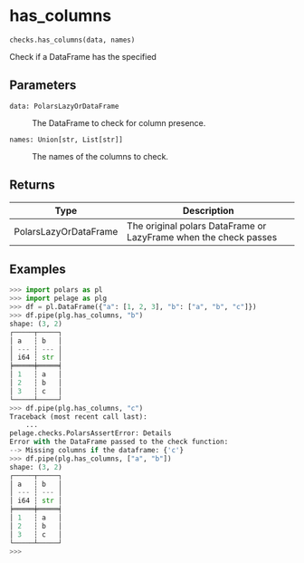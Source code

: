 # has_columns { #pelage.checks.has_columns }

`checks.has_columns(data, names)`

Check if a DataFrame has the specified

## Parameters

<code><span class="parameter-name">data</span><span class="parameter-annotation-sep">:</span> <span class="parameter-annotation">PolarsLazyOrDataFrame</span></code>

:   The DataFrame to check for column presence.

<code><span class="parameter-name">names</span><span class="parameter-annotation-sep">:</span> <span class="parameter-annotation">Union\[str, List\[str\]\]</span></code>

:   The names of the columns to check.

## Returns

| Type                  | Description                                                      |
|-----------------------|------------------------------------------------------------------|
| PolarsLazyOrDataFrame | The original polars DataFrame or LazyFrame when the check passes |

## Examples

```python
>>> import polars as pl
>>> import pelage as plg
>>> df = pl.DataFrame({"a": [1, 2, 3], "b": ["a", "b", "c"]})
>>> df.pipe(plg.has_columns, "b")
shape: (3, 2)
┌─────┬─────┐
│ a   ┆ b   │
│ --- ┆ --- │
│ i64 ┆ str │
╞═════╪═════╡
│ 1   ┆ a   │
│ 2   ┆ b   │
│ 3   ┆ c   │
└─────┴─────┘
>>> df.pipe(plg.has_columns, "c")
Traceback (most recent call last):
    ...
pelage.checks.PolarsAssertError: Details
Error with the DataFrame passed to the check function:
--> Missing columns if the dataframe: {'c'}
>>> df.pipe(plg.has_columns, ["a", "b"])
shape: (3, 2)
┌─────┬─────┐
│ a   ┆ b   │
│ --- ┆ --- │
│ i64 ┆ str │
╞═════╪═════╡
│ 1   ┆ a   │
│ 2   ┆ b   │
│ 3   ┆ c   │
└─────┴─────┘
>>>
```